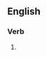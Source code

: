 {{also|translitérâtes}}

==English==

===Verb===
{{head|en|verb form}}

# {{en-third-person singular of|transliterate}}